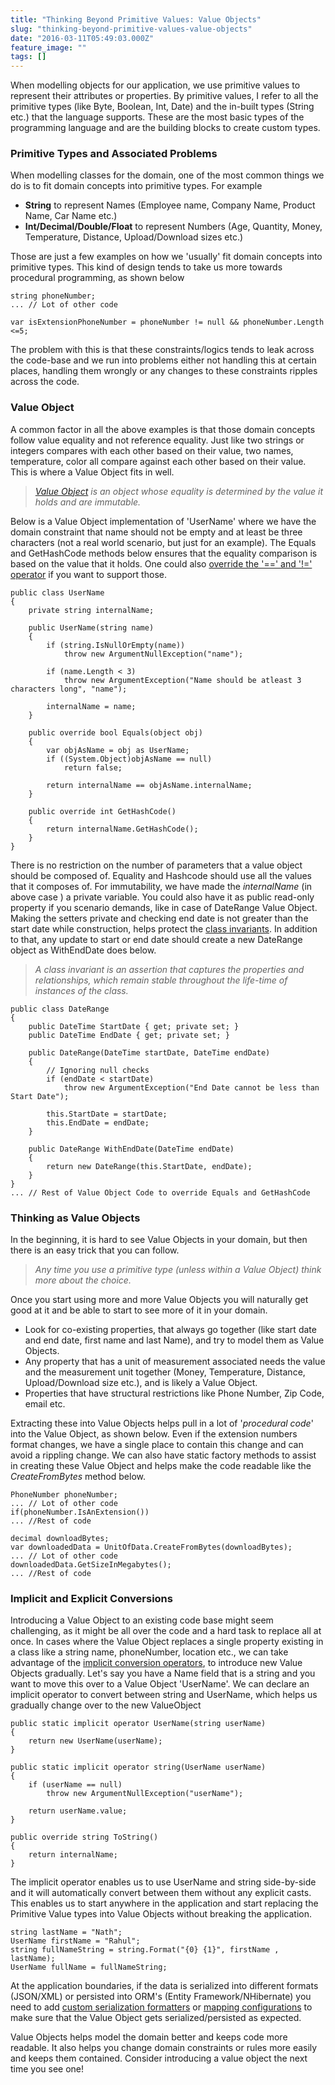 ```yaml
---
title: "Thinking Beyond Primitive Values: Value Objects"
slug: "thinking-beyond-primitive-values-value-objects"
date: "2016-03-11T05:49:03.000Z"
feature_image: ""
tags: []
---
```


When modelling objects for our application, we use primitive values to represent their attributes or properties. By primitive values, I refer to all the primitive types (like Byte, Boolean, Int, Date) and the in-built types (String etc.) that the language supports. These are the most basic types of the programming language and are the building blocks to create custom types.

### Primitive Types and Associated Problems

When modelling classes for the domain, one of the most common things we do is to fit domain concepts into primitive types. For example

*   **String** to represent Names (Employee name, Company Name, Product Name, Car Name etc.)
*   **Int/Decimal/Double/Float** to represent Numbers (Age, Quantity, Money, Temperature, Distance, Upload/Download sizes etc.)

Those are just a few examples on how we 'usually' fit domain concepts into primitive types. This kind of design tends to take us more towards procedural programming, as shown below

    string phoneNumber;
    ... // Lot of other code
    
    var isExtensionPhoneNumber = phoneNumber != null && phoneNumber.Length <=5;
    

The problem with this is that these constraints/logics tends to leak across the code-base and we run into problems either not handling this at certain places, handling them wrongly or any changes to these constraints ripples across the code.

### Value Object

A common factor in all the above examples is that those domain concepts follow value equality and not reference equality. Just like two strings or integers compares with each other based on their value, two names, temperature, color all compare against each other based on their value. This is where a Value Object fits in well.

> _[Value Object](http://martinfowler.com/bliki/ValueObject.html) is an object whose equality is determined by the value it holds and are immutable._

Below is a Value Object implementation of 'UserName' where we have the domain constraint that name should not be empty and at least be three characters (not a real world scenario, but just for an example). The Equals and GetHashCode methods below ensures that the equality comparison is based on the value that it holds. One could also [override the '==' and '!=' operator](https://msdn.microsoft.com/en-au/library/ms173147\(v=vs.80\).aspx) if you want to support those.

    public class UserName
    {
    	private string internalName;
    
    	public UserName(string name)
    	{
    		if (string.IsNullOrEmpty(name))
    			throw new ArgumentNullException("name");
    
    		if (name.Length < 3)
    			throw new ArgumentException("Name should be atleast 3 characters long", "name");
    
    		internalName = name;
    	}
    
    	public override bool Equals(object obj)
    	{
    		var objAsName = obj as UserName;
    		if ((System.Object)objAsName == null)
    			return false;
    
    		return internalName == objAsName.internalName;
    	}
    
    	public override int GetHashCode()
    	{
    		return internalName.GetHashCode();
    	}
    }
    

There is no restriction on the number of parameters that a value object should be composed of. Equality and Hashcode should use all the values that it composes of. For immutability, we have made the _internalName_ (in above case ) a private variable. You could also have it as public read-only property if you scenario demands, like in case of DateRange Value Object. Making the setters private and checking end date is not greater than the start date while construction, helps protect the [class invariants](http://people.cs.aau.dk/~normark/oop-csharp/html/notes/contracts_themes-class-inv-sect.html). In addition to that, any update to start or end date should create a new DateRange object as WithEndDate does below.

> _A class invariant is an assertion that captures the properties and relationships, which remain stable throughout the life-time of instances of the class._

    public class DateRange
    {
        public DateTime StartDate { get; private set; }
        public DateTime EndDate { get; private set; }
    
        public DateRange(DateTime startDate, DateTime endDate)
        {
            // Ignoring null checks
            if (endDate < startDate)
                throw new ArgumentException("End Date cannot be less than Start Date");
    
            this.StartDate = startDate;
            this.EndDate = endDate;
        }
    
        public DateRange WithEndDate(DateTime endDate)
        {
            return new DateRange(this.StartDate, endDate);
        }
    }
    ... // Rest of Value Object Code to override Equals and GetHashCode
    

### Thinking as Value Objects

In the beginning, it is hard to see Value Objects in your domain, but then there is an easy trick that you can follow.

> _Any time you use a primitive type (unless within a Value Object) think more about the choice._

Once you start using more and more Value Objects you will naturally get good at it and be able to start to see more of it in your domain.

*   Look for co-existing properties, that always go together (like start date and end date, first name and last Name), and try to model them as Value Objects.
*   Any property that has a unit of measurement associated needs the value and the measurement unit together (Money, Temperature, Distance, Upload/Download size etc.), and is likely a Value Object.
*   Properties that have structural restrictions like Phone Number, Zip Code, email etc.

Extracting these into Value Objects helps pull in a lot of '_procedural code_' into the Value Object, as shown below. Even if the extension numbers format changes, we have a single place to contain this change and can avoid a rippling change. We can also have static factory methods to assist in creating these Value Object and helps make the code readable like the _CreateFromBytes_ method below.

    PhoneNumber phoneNumber;
    ... // Lot of other code
    if(phoneNumber.IsAnExtension())
    ... //Rest of code
    
    decimal downloadBytes;
    var downloadedData = UnitOfData.CreateFromBytes(downloadBytes);
    ... // Lot of other code
    downloadedData.GetSizeInMegabytes();
    ... //Rest of code
    

### Implicit and Explicit Conversions

Introducing a Value Object to an existing code base might seem challenging, as it might be all over the code and a hard task to replace all at once. In cases where the Value Object replaces a single property existing in a class like a string name, phoneNumber, location etc., we can take advantage of the [implicit conversion operators](https://msdn.microsoft.com/en-us/library/z5z9kes2.aspx), to introduce new Value Objects gradually. Let's say you have a Name field that is a string and you want to move this over to a Value Object 'UserName'. We can declare an implicit operator to convert between string and UserName, which helps us gradually change over to the new ValueObject

    public static implicit operator UserName(string userName)
    {
        return new UserName(userName);
    }
    
    public static implicit operator string(UserName userName)
    {
        if (userName == null)
            throw new ArgumentNullException("userName");
    
        return userName.value;
    }
    
    public override string ToString()
    {
    	return internalName;
    }
    

The implicit operator enables us to use UserName and string side-by-side and it will automatically convert between them without any explicit casts. This enables us to start anywhere in the application and start replacing the Primitive Value types into Value Objects without breaking the application.

    string lastName = "Nath";
    UserName firstName = "Rahul";
    string fullNameString = string.Format("{0} {1}", firstName , lastName);
    UserName fullName = fullNameString;
    

At the application boundaries, if the data is serialized into different formats (JSON/XML) or persisted into ORM's (Entity Framework/NHibernate) you need to add [custom serialization formatters](http://www.newtonsoft.com/json/help/html/T_Newtonsoft_Json_JsonConverter.htm) or [mapping configurations](https://msdn.microsoft.com/en-au/data/jj591617.aspx) to make sure that the Value Object gets serialized/persisted as expected.

Value Objects helps model the domain better and keeps code more readable. It also helps you change domain constraints or rules more easily and keeps them contained. Consider introducing a value object the next time you see one!